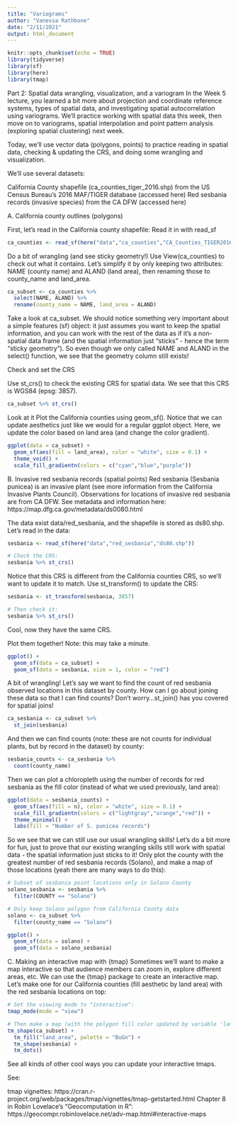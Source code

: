```yaml
---
title: "Variograms"
author: "Vanessa Rathbone"
date: "2/11/2021"
output: html_document
---
```


```r
knitr::opts_chunk$set(echo = TRUE)
library(tidyverse)
library(sf)
library(here)
library(tmap)

```

Part 2: Spatial data wrangling, visualization, and a variogram
In the Week 5 lecture, you learned a bit more about projection and coordinate reference systems, types of spatial data, and investigating spatial autocorrelation using variograms. We’ll practice working with spatial data this week, then move on to variograms, spatial interpolation and point pattern analysis (exploring spatial clustering) next week.

Today, we’ll use vector data (polygons, points) to practice reading in spatial data, checking & updating the CRS, and doing some wrangling and visualization.

We’ll use several datasets:

California County shapefile (ca_counties_tiger_2016.shp) from the US Census Bureau’s 2016 MAF/TIGER database (accessed here)
Red sesbania records (invasive species) from the CA DFW (accessed here)

A. California county outlines (polygons)

First, let’s read in the California county shapefile: Read it in with read_sf
```r
ca_counties <- read_sf(here("data","ca_counties","CA_Counties_TIGER2016.shp"))

```

Do a bit of wrangling (and see sticky geometry!)
Use View(ca_counties) to check out what it contains. Let’s simplify it by only keeping two attributes: NAME (county name) and ALAND (land area), then renaming those to county_name and land_area.
```r
ca_subset <- ca_counties %>% 
  select(NAME, ALAND) %>% 
  rename(county_name = NAME, land_area = ALAND)
```

Take a look at ca_subset. We should notice something very important about a simple features (sf) object: it just assumes you want to keep the spatial information, and you can work with the rest of the data as if it’s a non-spatial data frame (and the spatial information just “sticks” - hence the term “sticky geometry”). So even though we only called NAME and ALAND in the select() function, we see that the geometry column still exists!

Check and set the CRS

Use st_crs() to check the existing CRS for spatial data. We see that this CRS is WGS84 (epsg: 3857).
```r
ca_subset %>% st_crs()
```

Look at it
Plot the California counties using geom_sf(). Notice that we can update aesthetics just like we would for a regular ggplot object. Here, we update the color based on land area (and change the color gradient).
```r
ggplot(data = ca_subset) +
  geom_sf(aes(fill = land_area), color = "white", size = 0.1) +
  theme_void() +
  scale_fill_gradientn(colors = c("cyan","blue","purple"))
```
B. Invasive red sesbania records (spatial points)
Red sesbania (Sesbania punicea) is an invasive plant (see more information from the California Invasive Plants Council). Observations for locations of invasive red sesbania are from CA DFW. See metadata and information here: https://map.dfg.ca.gov/metadata/ds0080.html

The data exist data/red_sesbania, and the shapefile is stored as ds80.shp. Let’s read in the data:
```r
sesbania <- read_sf(here("data","red_sesbania","ds80.shp"))

# Check the CRS:
sesbania %>% st_crs()
```
Notice that this CRS is different from the California counties CRS, so we’ll want to update it to match. Use st_transform() to update the CRS:
```r
sesbania <- st_transform(sesbania, 3857)

# Then check it: 
sesbania %>% st_crs()
```
Cool, now they have the same CRS.

Plot them together!
Note: this may take a minute.
```r
ggplot() +
  geom_sf(data = ca_subset) +
  geom_sf(data = sesbania, size = 1, color = "red")
```
A bit of wrangling!
Let’s say we want to find the count of red sesbania observed locations in this dataset by county. How can I go about joining these data so that I can find counts? Don’t worry…st_join() has you covered for spatial joins!
```r
ca_sesbania <- ca_subset %>% 
  st_join(sesbania)
```

And then we can find counts (note: these are not counts for individual plants, but by record in the dataset) by county:
```r
sesbania_counts <- ca_sesbania %>% 
  count(county_name)
```

Then we can plot a chloropleth using the number of records for red sesbania as the fill color (instead of what we used previously, land area):
```r

ggplot(data = sesbania_counts) +
  geom_sf(aes(fill = n), color = "white", size = 0.1) +
  scale_fill_gradientn(colors = c("lightgray","orange","red")) +
  theme_minimal() +
  labs(fill = "Number of S. punicea records")
```
So we see that we can still use our usual wrangling skills! Let’s do a bit more for fun, just to prove that our existing wrangling skills still work with spatial data - the spatial information just sticks to it! Only plot the county with the greatest number of red sesbania records (Solano), and make a map of those locations (yeah there are many ways to do this):
```r
# Subset of sesbania point locations only in Solano County
solano_sesbania <- sesbania %>% 
  filter(COUNTY == "Solano")

# Only keep Solano polygon from California County data
solano <- ca_subset %>% 
  filter(county_name == "Solano")

ggplot() +
  geom_sf(data = solano) +
  geom_sf(data = solano_sesbania)
```
C. Making an interactive map with {tmap}
Sometimes we’ll want to make a map interactive so that audience members can zoom in, explore different areas, etc. We can use the {tmap} package to create an interactive map. Let’s make one for our California counties (fill aesthetic by land area) with the red sesbania locations on top:
```r
# Set the viewing mode to "interactive":
tmap_mode(mode = "view")

# Then make a map (with the polygon fill color updated by variable 'land_area', updating the color palette to "BuGn"), then add another shape layer for the sesbania records (added as dots):
tm_shape(ca_subset) +
  tm_fill("land_area", palette = "BuGn") +
  tm_shape(sesbania) +
  tm_dots()
```

See all kinds of other cool ways you can update your interactive tmaps.

See:

tmap vignettes: https://cran.r-project.org/web/packages/tmap/vignettes/tmap-getstarted.html
Chapter 8 in Robin Lovelace’s “Geocomputation in R”: https://geocompr.robinlovelace.net/adv-map.html#interactive-maps